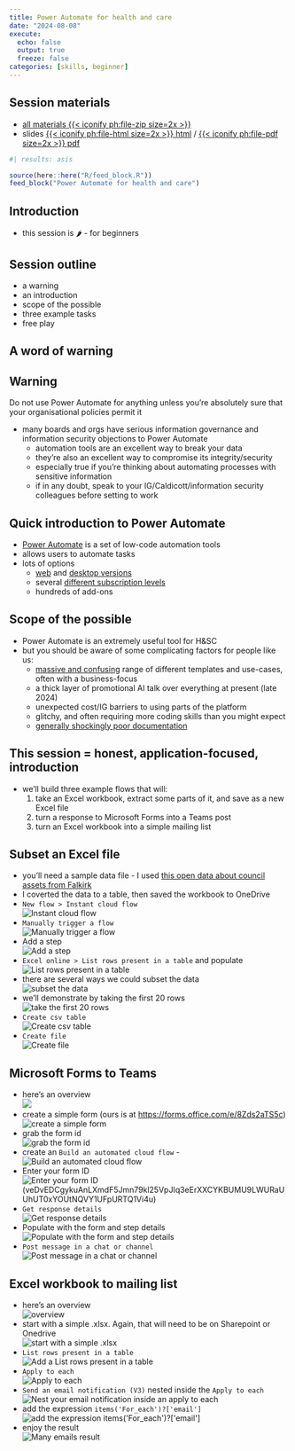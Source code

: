 ---
title: Power Automate for health and care
date: "2024-08-08"
execute: 
  echo: false
  output: true
  freeze: false
categories: [skills, beginner]
---

::: {.callout-note collapse="false" appearance="default" icon="true"}
## Session materials

-   [all materials {{< iconify ph:file-zip size=2x >}}](src/power_automate.zip)
-   slides [{{< iconify ph:file-html size=2x >}} html](src/power_automate.html) / [{{< iconify ph:file-pdf size=2x >}} pdf](src/power_automate.pdf)
:::


```{r}
#| results: asis

source(here::here("R/feed_block.R"))
feed_block("Power Automate for health and care")

```


## Introduction

-   this session is 🌶 - for beginners

## Session outline

-   a warning
-   an introduction
-   scope of the possible
-   three example tasks
-   free play

## A word of warning

::: {.callout-warning collapse="false" appearance="default" icon="true"}
## Warning

Do not use Power Automate for anything unless you're absolutely sure that your organisational policies permit it
:::

-   many boards and orgs have serious information governance and information security objections to Power Automate
    -   automation tools are an excellent way to break your data
    -   they're also an excellent way to compromise its integrity/security
    -   especially true if you're thinking about automating processes with sensitive information
    -   if in any doubt, speak to your IG/Caldicott/information security colleagues before setting to work

## Quick introduction to Power Automate

-   [Power Automate](https://en.wikipedia.org/wiki/Microsoft_Power_Automate) is a set of low-code automation tools
-   allows users to automate tasks
-   lots of options
    -   [web](https:://www.powerautomate.com) and [desktop versions](https://learn.microsoft.com/en-us/power-automate/desktop-flows/install)
    -   several [different subscription levels](https://www.microsoft.com/en-us/power-platform/products/power-automate/#Pricing)
    -   hundreds of add-ons

## Scope of the possible

-   Power Automate is an extremely useful tool for H&SC
-   but you should be aware of some complicating factors for people like us:
    -   [massive and confusing](https://make.powerautomate.com/environments/Default-10efe0bd-a030-4bca-809c-b5e6745e499a/templates) range of different templates and use-cases, often with a business-focus
    -   a thick layer of promotional AI talk over everything at present (late 2024)
    -   unexpected cost/IG barriers to using parts of the platform
    -   glitchy, and often requiring more coding skills than you might expect
    -   [generally shockingly poor documentation](https://learn.microsoft.com/en-us/power-automate/)

## This session = honest, application-focused, introduction

-   we'll build three example flows that will:
    1.  take an Excel workbook, extract some parts of it, and save as a new Excel file
    2.  turn a response to Microsoft Forms into a Teams post
    3.  turn an Excel workbook into a simple mailing list

## Subset an Excel file

-   you'll need a sample data file - I used [this open data about council assets from Falkirk](https://opendata.scot/datasets/falkirk+council-council+asset+register+-+falkirk/)
-   I coverted the data to a table, then saved the workbook to OneDrive
-   `New flow > Instant cloud flow` </br>![Instant cloud flow](images/clipboard-1863368884.png)
-   `Manually trigger a flow` </br>![Manually trigger a flow](images/clipboard-2098982554.png)
-   Add a step </br>![Add a step](images/clipboard-186036160.png)
-   `Excel online > List rows present in a table` and populate</br> ![List rows present in a table](images/clipboard-523258398.png)
-   there are several ways we could subset the data</br> ![subset the data](images/clipboard-909526396.png)
-   we'll demonstrate by taking the first 20 rows</br> ![take the first 20 rows](images/clipboard-3113671612.png)
-   `Create csv table` </br> ![Create csv table](images/clipboard-1492307871.png)
-   `Create file` </br>![Create file](images/clipboard-3364586860.png)\

## Microsoft Forms to Teams

-   here's an overview</br>![](images/clipboard-3171169259.png)
-   create a simple form (ours is at <https://forms.office.com/e/8Zds2aTS5c>)</br>![create a simple form](images/clipboard-2678316851.png)
-   grab the form id </br>![grab the form id](images/clipboard-3599278669.png)
-   create an `Build an automated cloud flow` - </br>![Build an automated cloud flow](images/clipboard-3500499466.png)
-   Enter your form ID </br>![Enter your form ID](images/clipboard-977889460.png)(veDvEDCgykuAnLXmdF5Jmn79kl25VpJIq3eErXXCYKBUMU9LWURaUUhUT0xYOUtNQVY1UFpURTQ1Vi4u)
-   `Get response details` </br>![Get response details](images/clipboard-1023983558.png)
-   Populate with the form and step details </br>![Populate with the form and step details](images/clipboard-3695518768.png)
-   `Post message in a chat or channel` </br>![Post message in a chat or channel](images/clipboard-3431396843.png)

## Excel workbook to mailing list

-   here's an overview </br>![overview](images/clipboard-985184515.png)
-   start with a simple .xlsx. Again, that will need to be on Sharepoint or Onedrive </br>![start with a simple .xlsx](images/clipboard-719218061.png)
-   `List rows present in a table` </br>![Add a List rows present in a table](images/clipboard-2050216422.png)
-   `Apply to each` </br>![Apply to each](images/clipboard-1086607329.png)
-   `Send an email notification (V3)` nested inside the `Apply to each`</br>![Nest your email notification inside an apply to each](images/clipboard-708934752.png)
-   add the expression `items('For_each')?['email']` ![add the expression `items('For_each')?['email']`](images/clipboard-4251490288.png)
-   enjoy the result</br>![Many emails result](images/clipboard-1453222920.png)
